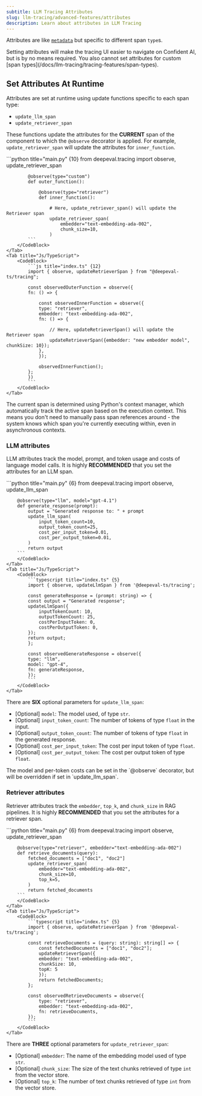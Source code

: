 ```yaml
---
subtitle: LLM Tracing Attributes
slug: llm-tracing/advanced-features/attributes
description: Learn about attributes in LLM Tracing
---
```



Attributes are like [`metadata`](/docs/llm-tracing/tracing-features/metadata) but specific to different span `type`s.

<Callout>
Setting attributes will make the tracing UI easier to navigate on Confident AI, but is by no means required. You also cannot set attributes for custom [span types](/docs/llm-tracing/tracing-features/span-types).
</Callout>

## Set Attributes At Runtime

Attributes are set at runtime using update functions specific to each span type:

- `update_llm_span`
- `update_retriever_span`

These functions update the attributes for the **CURRENT** span of the component to which the `@observe` decorator is applied. For example, `update_retriever_span` will update the attributes for `inner_function`.

<Tabs>
    <Tab title="Python">
        <CodeBlock>
            ```python title="main.py" {10}
            from deepeval.tracing import observe, update_retriever_span
            
            @observe(type="custom")
            def outer_function():
            
                @observe(type="retriever")
                def inner_function():
            
                    # Here, update_retriever_span() will update the Retriever span
                    update_retriever_span(
                        embedder="text-embedding-ada-002",
                        chunk_size=10,
                    )
            ```
        </CodeBlock>
    </Tab>
    <Tab title="Js/TypeScript">
        <CodeBlock>
            ```js title="index.ts" {12}
            import { observe, updateRetrieverSpan } from "@deepeval-ts/tracing";

            const observedOuterFunction = observe({
            fn: () => {

                const observedInnerFunction = observe({
                type: "retriever", 
                embedder: "text-embedding-ada-002",
                fn: () => {

                    // Here, updateRetrieverSpan() will update the Retriever span
                    updateRetrieverSpan({embedder: "new embedder model", chunkSize: 10});
                },
                });

                observedInnerFunction();
            };
            })
            ```
        </CodeBlock>
    </Tab>
</Tabs>

<Accordion title="How attributes update asynchronously">
The current span is determined using Python's context manager, which automatically track the active span based on the execution context.  This means you don't need to manually pass span references around - the system knows which span you're currently executing within, even in asynchronous contexts.
</Accordion>

### LLM attributes

LLM attributes track the model, prompt, and token usage and costs of language model calls. It is highly **RECOMMENDED** that you set the attributes for an LLM span.

<Tabs>
    <Tab title="Python">
        <CodeBlock>     
        ```python title="main.py" {6}
        from deepeval.tracing import observe, update_llm_span
        
        @observe(type="llm", model="gpt-4.1")
        def generate_response(prompt):
            output = "Generated response to: " + prompt
            update_llm_span(
                input_token_count=10,
                output_token_count=25,
                cost_per_input_token=0.01,
                cost_per_output_token=0.01,
            )
            return output
        ```
        </CodeBlock>
    </Tab>
    <Tab title="Js/TypeScript">
        <CodeBlock>
            ```typescript title="index.ts" {5}
            import { observe, updateLlmSpan } from '@deepeval-ts/tracing';

            const generateResponse = (prompt: string) => {
            const output = "Generated response";
            updateLlmSpan({
                inputTokenCount: 10,
                outputTokenCount: 25,
                costPerInputToken: 0,
                costPerOutputToken: 0,
            });
            return output;
            };

            const observedGenerateResponse = observe({
            type: "llm",
            model: "gpt-4",
            fn: generateResponse,
            });
            ```
        </CodeBlock>
    </Tab>
</Tabs>

There are **SIX** optional parameters for `update_llm_span`:

- [Optional] `model`: The model used, of type `str`.
- [Optional] `input_token_count`: The number of tokens of type `float` in the input.
- [Optional] `output_token_count`: The number of tokens of type `float` in the generated response.
- [Optional] `cost_per_input_token`: The cost per input token of type `float`.
- [Optional] `cost_per_output_token`: The cost per output token of type `float`.


<Callout>
The model and per-token costs can be set in the `@observe` decorator, but will be overridden if set in `update_llm_span`.
</Callout>

### Retriever attributes

Retriever attributes track the `embedder`, `top_k`, and `chunk_size` in RAG pipelines. It is highly **RECOMMENDED** that you set the attributes for a retriever span.

<Tabs>
    <Tab title="Python">
        <CodeBlock>     
        ```python title="main.py" {6}
        from deepeval.tracing import observe, update_retriever_span
        
        @observe(type="retriever", embedder="text-embedding-ada-002")
        def retrieve_documents(query):
            fetched_documents = ["doc1", "doc2"]
            update_retriever_span(
                embedder="text-embedding-ada-002",
                chunk_size=10,
                top_k=5,
            )
            return fetched_documents
        ```
        </CodeBlock>
    </Tab>
    <Tab title="Js/TypeScript">
        <CodeBlock>
            ```typescript title="index.ts" {5}
            import { observe, updateRetrieverSpan } from '@deepeval-ts/tracing';
            
            const retrieveDocuments = (query: string): string[] => {
                const fetchedDocuments = ["doc1", "doc2"];
                updateRetrieverSpan({ 
                embedder: "text-embedding-ada-002", 
                chunkSize: 10, 
                topK: 5 
                });
                return fetchedDocuments;
            };
            
            const observedRetrieveDocuments = observe({
                type: "retriever",
                embedder: "text-embedding-ada-002",
                fn: retrieveDocuments,
            });
            ```
        </CodeBlock>
    </Tab>
</Tabs>

There are **THREE** optional parameters for `update_retriever_span`:

- [Optional] `embedder`: The name of the embedding model used of type `str`.
- [Optional] `chunk_size`: The size of the text chunks retrieved of type `int` from the vector store.
- [Optional] `top_k`: The number of text chunks retrieved of type `int` from the vector store.